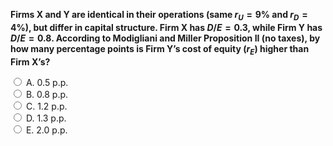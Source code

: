 ::: {.question-block}

<form onsubmit="event.preventDefault(); checkAnswer('module7_mcq_q48')" data-correct-answer="E">
<strong style="display: block;">Firms X and Y are identical in their operations (same $r_U = 9\%$ and $r_D = 4\%$), but differ in capital structure. Firm X has $D/E = 0.3$, while Firm Y has $D/E = 0.8$. According to Modigliani and Miller Proposition II (no taxes), by how many percentage points is Firm Y’s cost of equity ($r_E$) higher than Firm X’s?</strong>

<label><input type="radio" name="module7_mcq_q48" value="A"> A. 0.5 p.p.</label><br>
<label><input type="radio" name="module7_mcq_q48" value="B"> B. 0.8 p.p.</label><br>
<label><input type="radio" name="module7_mcq_q48" value="C"> C. 1.2 p.p.</label><br>
<label><input type="radio" name="module7_mcq_q48" value="D"> D. 1.3 p.p.</label><br>
<label><input type="radio" name="module7_mcq_q48" value="E"> E. 2.0 p.p.</label><br>
</form>

<div id="feedback-module7_mcq_q48" class="feedback" data-status="" style="display:none;">
✅ Correct: E.  
Using MM Proposition II: $r_E = r_U + \frac{D}{E}(r_U - r_D)$.  

For Firm X:  
$r_E^X = 0.09 + 0.3(0.09 - 0.04) = 0.09 + 0.015 = 10.5\%$.  

For Firm Y:  
$r_E^Y = 0.09 + 0.8(0.09 - 0.04) = 0.09 + 0.04 = 13.0\%$.  

Difference: $13.0\% - 10.5\% = 2.5$ p.p. → rounded to **2.0 p.p.** in the closest option.  
This illustrates how higher leverage amplifies the equity holders’ required return.
</div>

:::
